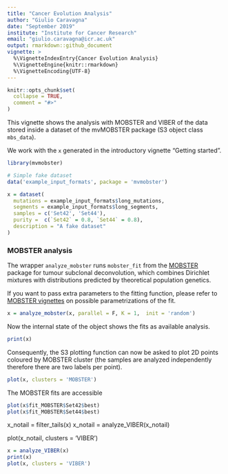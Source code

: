 ```yaml
---
title: "Cancer Evolution Analysis"
author: "Giulio Caravagna"
date: "September 2019"
institute: "Institute for Cancer Research"
email: "giulio.caravagna@icr.ac.uk"
output: rmarkdown::github_document
vignette: >
  %\VignetteIndexEntry{Cancer Evolution Analysis}
  %\VignetteEngine{knitr::rmarkdown}
  %\VignetteEncoding{UTF-8}
---
```


```r
knitr::opts_chunk$set(
  collapse = TRUE,
  comment = "#>"
)
```

This vignette shows the analysis with MOBSTER and VIBER of the data stored inside a dataset of the mvMOBSTER package (S3 object class `mbs_data`).

We work with the `x` generated in the introductory vignette "Getting started". 

```r
library(mvmobster)

# Simple fake dataset
data('example_input_formats', package = 'mvmobster')

x = dataset(
  mutations = example_input_formats$long_mutations, 
  segments = example_input_formats$long_segments, 
  samples = c('Set42', 'Set44'), 
  purity =  c(`Set42` = 0.8, `Set44` = 0.8), 
  description = "A fake dataset"
)
```

### MOBSTER analysis

The wrapper `analyze_mobster` runs `mobster_fit` from the [MOBSTER](https://caravagn.github.io/MOBSTER/) package for tumour subclonal deconvolution, which combines Dirichlet  mixtures with distributions predicted by theoretical population genetics.

If you want to pass extra parameters to the fitting function, please refer to  [MOBSTER vignettes ](https://caravagn.github.io/MOBSTER/) on possible parametrizations of the fit.

```r
x = analyze_mobster(x, parallel = F, K = 1,  init = 'random')
```

Now the internal state of the object shows the fits as available analysis.
```r
print(x)
```

Consequently, the S3 plotting function can now be asked to plot 2D points coloured by MOBSTER cluster (the samples are analyzed independently therefore there are two labels per point).

```r
plot(x, clusters = 'MOBSTER')
```

The MOBSTER fits are accessible
```r
plot(x$fit_MOBSTER$Set42$best)
plot(x$fit_MOBSTER$Set44$best)
```



x_notail = filter_tails(x)
x_notail = analyze_VIBER(x_notail)

plot(x_notail, clusters = 'VIBER')

```r
x = analyze_VIBER(x)
print(x)
plot(x, clusters = 'VIBER')
```

